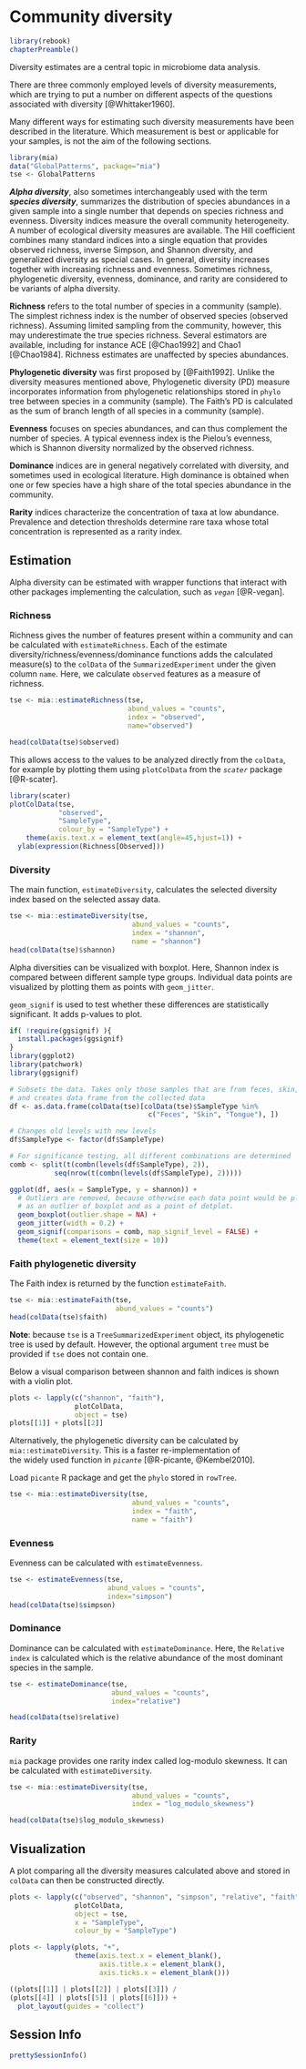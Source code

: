 # Community diversity {#community-diversity}

```r
library(rebook)
chapterPreamble()
```


Diversity estimates are a central topic in microbiome data analysis. 

There are three commonly employed levels of diversity measurements,
which are trying to put a number on different aspects of the questions
associated with diversity [@Whittaker1960].

Many different ways for estimating such diversity measurements have been 
described in the literature. Which measurement is best or applicable for your 
samples, is not the aim of the following sections.

```r
library(mia)
data("GlobalPatterns", package="mia")
tse <- GlobalPatterns
```


**_Alpha diversity_**, also sometimes interchangeably used with the
term **_species diversity_**, summarizes the distribution of species
abundances in a given sample into a single number that depends on
species richness and evenness. Diversity indices measure the overall
community heterogeneity. A number of ecological diversity measures are
available. The Hill coefficient combines many standard indices into a
single equation that provides observed richness, inverse Simpson, and
Shannon diversity, and generalized diversity as special cases. In
general, diversity increases together with increasing richness and
evenness. Sometimes richness, phylogenetic diversity, evenness, dominance, 
and rarity are considered to be variants of alpha diversity.

**Richness** refers to the total number of species in a community
(sample). The simplest richness index is the number of observed
species (observed richness). Assuming limited sampling from the
community, however, this may underestimate the true species
richness. Several estimators are available, including for instance ACE
[@Chao1992] and Chao1 [@Chao1984]. Richness estimates are unaffected
by species abundances.
  
**Phylogenetic diversity** was first proposed by [@Faith1992]. Unlike the 
  diversity measures mentioned above, Phylogenetic diversity (PD) 
  measure incorporates information from phylogenetic relationships 
  stored in `phylo` tree between species in a community (sample). The 
  Faith's PD is calculated as the sum of branch length of all species in 
  a community (sample).

**Evenness** focuses on species abundances, and can thus complement
  the number of species. A typical evenness index is the Pielou's
  evenness, which is Shannon diversity normalized by the observed
  richness.

**Dominance** indices are in general negatively correlated with
  diversity, and sometimes used in ecological literature. High
  dominance is obtained when one or few species have a high share of
  the total species abundance in the community.  
  
**Rarity** indices characterize the concentration of taxa at low abundance. 
  Prevalence and detection thresholds determine rare taxa whose total concentration
  is represented as a rarity index.
  
## Estimation 

Alpha diversity can be estimated with wrapper functions that interact
with other packages implementing the calculation, such as _`vegan`_
[@R-vegan].


### Richness {#richness}

Richness gives the number of features present within a community and can be calculated with `estimateRichness`. Each of the estimate diversity/richness/evenness/dominance functions adds the calculated measure(s) to the `colData` of the `SummarizedExperiment` under the given column `name`. Here, we calculate `observed` features as a measure of richness.     

```r
tse <- mia::estimateRichness(tse, 
                             abund_values = "counts", 
                             index = "observed", 
                             name="observed")

head(colData(tse)$observed)
```
This allows access to the values to be analyzed directly from the `colData`, for example
by plotting them using `plotColData` from the _`scater`_ package [@R-scater].

```r
library(scater)
plotColData(tse, 
            "observed", 
            "SampleType", 
            colour_by = "SampleType") +
    theme(axis.text.x = element_text(angle=45,hjust=1)) + 
  ylab(expression(Richness[Observed]))

```

### Diversity  

The main function, `estimateDiversity`, calculates the selected
diversity index based on the selected assay data.  

```r
tse <- mia::estimateDiversity(tse, 
                              abund_values = "counts",
                              index = "shannon", 
                              name = "shannon")
head(colData(tse)$shannon)
```

Alpha diversities can be visualized with boxplot. Here, Shannon index is compared 
between different sample type groups. Individual data points are visualized by 
plotting them as points with `geom_jitter`.

`geom_signif` is used to test whether these differences are statistically significant.
It adds p-values to plot.

```r
if( !require(ggsignif) ){
  install.packages(ggsignif)
}
library(ggplot2)
library(patchwork)
library(ggsignif)

# Subsets the data. Takes only those samples that are from feces, skin, or tongue,
# and creates data frame from the collected data
df <- as.data.frame(colData(tse)[colData(tse)$SampleType %in% 
                                  c("Feces", "Skin", "Tongue"), ])

# Changes old levels with new levels
df$SampleType <- factor(df$SampleType)

# For significance testing, all different combinations are determined
comb <- split(t(combn(levels(df$SampleType), 2)), 
           seq(nrow(t(combn(levels(df$SampleType), 2)))))

ggplot(df, aes(x = SampleType, y = shannon)) +
  # Outliers are removed, because otherwise each data point would be plotted twice; 
  # as an outlier of boxplot and as a point of dotplot.
  geom_boxplot(outlier.shape = NA) + 
  geom_jitter(width = 0.2) + 
  geom_signif(comparisons = comb, map_signif_level = FALSE) +
  theme(text = element_text(size = 10))
```

### Faith phylogenetic diversity {#faith-diversity}

The Faith index is returned by the function `estimateFaith`.

```r
tse <- mia::estimateFaith(tse,
                          abund_values = "counts")
head(colData(tse)$faith)
```

**Note**: because `tse` is a `TreeSummarizedExperiment` object, its phylogenetic tree is used by default. However, the optional argument `tree` must be provided if `tse` does not contain one.

Below a visual comparison between shannon and faith indices is shown with a violin plot.

```r
plots <- lapply(c("shannon", "faith"),
                plotColData,
                object = tse)
plots[[1]] + plots[[2]]
```
 
Alternatively, the phylogenetic diversity can be calculated by `mia::estimateDiversity`. This is a faster re-implementation of   
the widely used function in _`picante`_ [@R-picante, @Kembel2010].  

Load `picante` R package and get the `phylo` stored in `rowTree`.

```r
tse <- mia::estimateDiversity(tse, 
                              abund_values = "counts",
                              index = "faith", 
                              name = "faith")
```

### Evenness  

Evenness can be calculated with `estimateEvenness`.  

```r
tse <- estimateEvenness(tse, 
                        abund_values = "counts", 
                        index="simpson")
head(colData(tse)$simpson)
```


### Dominance  

Dominance can be calculated with `estimateDominance`. Here, the `Relative index` is calculated which is the relative abundance of the most dominant species in the sample.   

```r
tse <- estimateDominance(tse, 
                         abund_values = "counts", 
                         index="relative")

head(colData(tse)$relative)
```

### Rarity  

`mia` package provides one rarity index called log-modulo skewness. It can be 
calculated with `estimateDiversity`.

```r
tse <- mia::estimateDiversity(tse, 
                              abund_values = "counts",
                              index = "log_modulo_skewness")

head(colData(tse)$log_modulo_skewness)
```

## Visualization

A plot comparing all the diversity measures calculated above and stored in `colData` can then be constructed directly.

```r
plots <- lapply(c("observed", "shannon", "simpson", "relative", "faith", "log_modulo_skewness"),
                plotColData,
                object = tse,
                x = "SampleType",
                colour_by = "SampleType")

plots <- lapply(plots, "+", 
                theme(axis.text.x = element_blank(),
                      axis.title.x = element_blank(),
                      axis.ticks.x = element_blank()))

((plots[[1]] | plots[[2]] | plots[[3]]) / 
(plots[[4]] | plots[[5]] | plots[[6]])) +
  plot_layout(guides = "collect")
```

## Session Info {-}

```r
prettySessionInfo()
```
